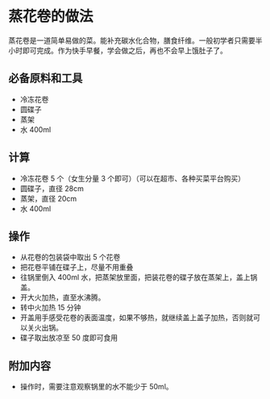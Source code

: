 # 蒸花卷的做法

蒸花卷是一道简单易做的菜。能补充碳水化合物，膳食纤维。一般初学者只需要半小时即可完成。作为快手早餐，学会做之后，再也不会早上饿肚子了。

## 必备原料和工具

- 冷冻花卷
- 圆碟子
- 蒸架
- 水 400ml

## 计算

- 冷冻花卷 5 个（女生分量 3 个即可）（可以在超市、各种买菜平台购买）
- 圆碟子，直径 28cm
- 蒸架，直径 20cm
- 水 400ml

## 操作

- 从花卷的包装袋中取出 5 个花卷
- 把花卷平铺在碟子上，尽量不用重叠
- 往锅里倒入 400ml 水，把蒸架放里面，把装花卷的碟子放在蒸架上，盖上锅盖。
- 开大火加热，直至水沸腾。
- 转中火加热 15 分钟
- 开盖用手感受花卷的表面温度，如果不够热，就继续盖上盖子加热，否则就可以关火出锅。
- 碟子取出放凉至 50 度即可食用

## 附加内容

- 操作时，需要注意观察锅里的水不能少于 50ml。


